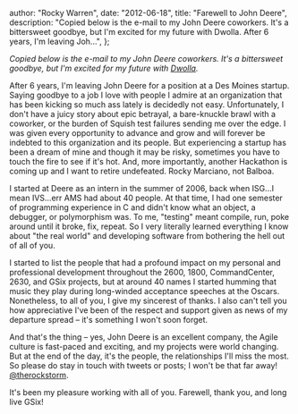 
  author: "Rocky Warren",
  date: "2012-06-18",
  title: "Farewell to John Deere",
  description:
    "Copied below is the e-mail to my John Deere coworkers. It's a bittersweet goodbye, but I'm excited for my future with Dwolla. After 6 years, I'm leaving Joh...",
};


_Copied below is the e-mail to my John Deere coworkers. It's a bittersweet goodbye, but I'm excited for my future with [Dwolla](https://www.dwolla.com/)._

After 6 years, I'm leaving John Deere for a position at a Des Moines startup. Saying goodbye to a job I love with people I admire at an organization that has been kicking so much ass lately is decidedly not easy. Unfortunately, I don't have a juicy story about epic betrayal, a bare-knuckle brawl with a coworker, or the burden of Squish test failures sending me over the edge. I was given every opportunity to advance and grow and will forever be indebted to this organization and its people. But experiencing a startup has been a dream of mine and though it may be risky, sometimes you have to touch the fire to see if it's hot. And, more importantly, another Hackathon is coming up and I want to retire undefeated. Rocky Marciano, not Balboa.

I started at Deere as an intern in the summer of 2006, back when ISG...I mean IVS…err AMS had about 40 people. At that time, I had one semester of programming experience in C and didn't know what an object, a debugger, or polymorphism was. To me, "testing" meant compile, run, poke around until it broke, fix, repeat. So I very literally learned everything I know about "the real world" and developing software from bothering the hell out of all of you.

I started to list the people that had a profound impact on my personal and professional development throughout the 2600, 1800, CommandCenter, 2630, and GSix projects, but at around 40 names I started humming that music they play during long-winded acceptance speeches at the Oscars. Nonetheless, to all of you, I give my sincerest of thanks. I also can't tell you how appreciative I've been of the respect and support given as news of my departure spread – it's something I won't soon forget.

And that's the thing – yes, John Deere is an excellent company, the Agile culture is fast-paced and exciting, and my projects were world changing. But at the end of the day, it's the people, the relationships I'll miss the most. So please do stay in touch with tweets or posts; I won't be that far away! [@therockstorm](https://twitter.com/therockstorm).

It's been my pleasure working with all of you. Farewell, thank you, and long live GSix!
